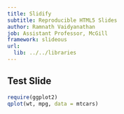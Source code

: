 ```yaml
---
title: Slidify
subtitle: Reproducible HTML5 Slides
author: Ramnath Vaidyanathan
job: Assistant Professor, McGill 
framework: slideous
url:
  lib: ../../libraries
---
```


## Test Slide

```r
require(ggplot2)
qplot(wt, mpg, data = mtcars)
```


